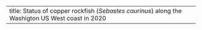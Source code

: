 ---
title: Status of copper rockfish (_Sebastes caurinus_) along the Washigton US West coast in 2020
---